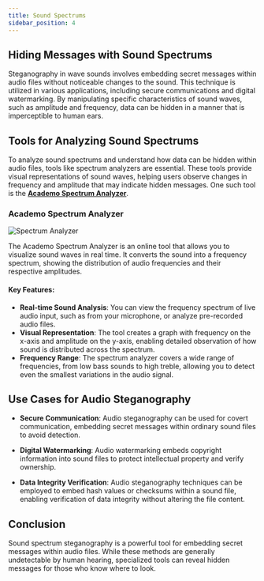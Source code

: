 ```yaml
---
title: Sound Spectrums
sidebar_position: 4
---
```


## Hiding Messages with Sound Spectrums

Steganography in wave sounds involves embedding secret messages within audio files without noticeable changes to the sound. This technique is utilized in various applications, including secure communications and digital watermarking. By manipulating specific characteristics of sound waves, such as amplitude and frequency, data can be hidden in a manner that is imperceptible to human ears.

## Tools for Analyzing Sound Spectrums

To analyze sound spectrums and understand how data can be hidden within audio files, tools like spectrum analyzers are essential. These tools provide visual representations of sound waves, helping users observe changes in frequency and amplitude that may indicate hidden messages. One such tool is the **[Academo Spectrum Analyzer](https://academo.org/demos/spectrum-analyzer/)**.

### **Academo Spectrum Analyzer**

![Spectrum Analyzer](../../static/img/spectrum-analyzer.png)

The Academo Spectrum Analyzer is an online tool that allows you to visualize sound waves in real time. It converts the sound into a frequency spectrum, showing the distribution of audio frequencies and their respective amplitudes.

#### Key Features:

- **Real-time Sound Analysis**: You can view the frequency spectrum of live audio input, such as from your microphone, or analyze pre-recorded audio files.
- **Visual Representation**: The tool creates a graph with frequency on the x-axis and amplitude on the y-axis, enabling detailed observation of how sound is distributed across the spectrum.
- **Frequency Range**: The spectrum analyzer covers a wide range of frequencies, from low bass sounds to high treble, allowing you to detect even the smallest variations in the audio signal.

## Use Cases for Audio Steganography

- **Secure Communication**: Audio steganography can be used for covert communication, embedding secret messages within ordinary sound files to avoid detection.
  
- **Digital Watermarking**: Audio watermarking embeds copyright information into sound files to protect intellectual property and verify ownership.
  
- **Data Integrity Verification**: Audio steganography techniques can be employed to embed hash values or checksums within a sound file, enabling verification of data integrity without altering the file content.

## Conclusion

Sound spectrum steganography is a powerful tool for embedding secret messages within audio files. While these methods are generally undetectable by human hearing, specialized tools can reveal hidden messages for those who know where to look.